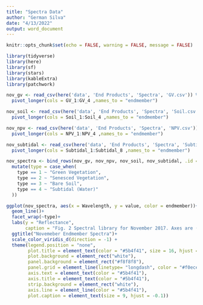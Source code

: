 ```yaml
---
title: "Spectra Data"
author: "German Silva"
date: "4/13/2022"
output: word_document
---
```


```r
knitr::opts_chunk$set(echo = FALSE, warning = FALSE, message = FALSE)

library(tidyverse)
library(here)
library(sf)
library(stars)
library(kableExtra)
library(patchwork)
```


```r
nov_gv <- read_csv(here('data', 'End Products', 'Spectra', 'GV.csv')) %>% 
  pivot_longer(cols = GV_1:GV_4 ,names_to = "endmember")

nov_soil <- read_csv(here('data', 'End Products', 'Spectra', 'Soil.csv')) %>% 
  pivot_longer(cols = Soil_1:Soil_4 ,names_to = "endmember")

nov_npv <- read_csv(here('data', 'End Products', 'Spectra', 'NPV.csv'))%>% 
  pivot_longer(cols = NPV_1:NPV_4 ,names_to = "endmember")

nov_subtidal <- read_csv(here('data', 'End Products', 'Spectra', 'Subtidal.csv'))%>% 
  pivot_longer(cols = Subtidal_1:Subtidal_8 ,names_to = "endmember")

nov_spectra <- bind_rows(nov_gv, nov_npv, nov_soil, nov_subtidal, .id = "type") %>% 
  mutate(type = case_when(
    type == 1 ~ "Green Vegetation",
    type == 2 ~ "Senesced Vegetation",
    type == 3 ~ "Bare Soil",
    type == 4 ~ "Subtidal (Water)"
  ))

ggplot(nov_spectra, aes(x = Wavelength, y = value, color = endmember))+
  geom_line()+
  facet_wrap(~type)+
  labs(y = "Reflectance",
       caption = "Fig. 2 Spectral library for November 2017. Axes are (x) wavelength in nm and (y) reflectance values. Spectral\nsignatures for a) non-photosynthetic vegetation, b) green vegetation, c) bare soil, and d) subtidal cover classes")+
  ggtitle("Novemeber Endmember Spectra")+
  scale_color_viridis_d(direction = -1) +
  theme(legend.position = "none",
        plot.title = element_text(color = "#5b4f41", size = 16, hjust = 0.45),
        plot.background = element_rect("white"),
        panel.background = element_rect("#f8f8f8"),
        panel.grid = element_line(linetype= "longdash", color = "#f0ece1"),
        axis.text = element_text(color = "#5b4f41"),
        axis.title = element_text(color = "#5b4f41"),
        strip.background = element_rect("white"),
        axis.line = element_line(color = "#5b4f41"),
        plot.caption = element_text(size = 9, hjust = -0.1))
```

